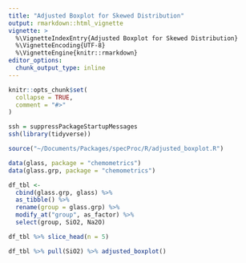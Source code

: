 ```yaml
---
title: "Adjusted Boxplot for Skewed Distribution"
output: rmarkdown::html_vignette
vignette: >
  %\VignetteIndexEntry{Adjusted Boxplot for Skewed Distribution}
  %\VignetteEncoding{UTF-8}
  %\VignetteEngine{knitr::rmarkdown}
editor_options: 
  chunk_output_type: inline
---
```


```r
knitr::opts_chunk$set(
  collapse = TRUE,
  comment = "#>"
)
```

```r
ssh = suppressPackageStartupMessages
ssh(library(tidyverse))
```

```r
source("~/Documents/Packages/specProc/R/adjusted_boxplot.R")
```

```r
data(glass, package = "chemometrics")
data(glass.grp, package = "chemometrics")
```

```r
df_tbl <-
  cbind(glass.grp, glass) %>%
  as_tibble() %>%
  rename(group = glass.grp) %>%
  modify_at("group", as_factor) %>% 
  select(group, SiO2, Na2O)
```

```r
df_tbl %>% slice_head(n = 5)
```

```r
df_tbl %>% pull(SiO2) %>% adjusted_boxplot()
```


